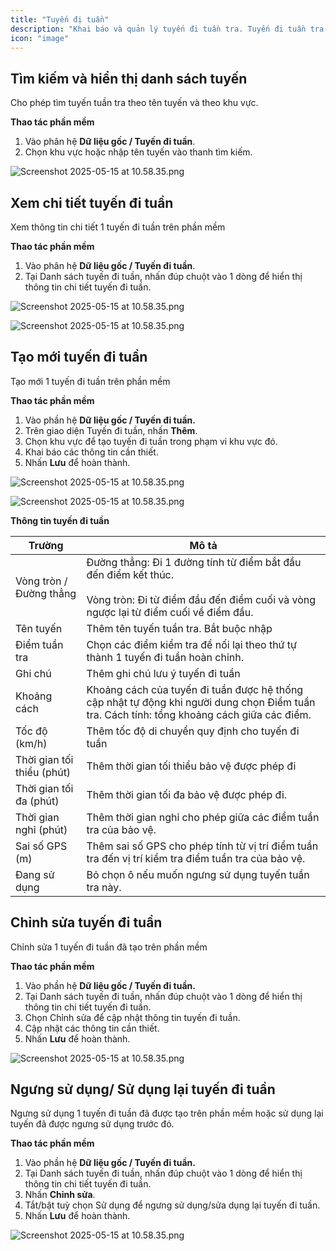 ```yaml
---
title: "Tuyến đị tuần"
description: "Khai báo và quản lý tuyến đi tuần tra. Tuyến đi tuần tra là tuyến được tạo dựa trên các điểm tuần tra đã được xác định "
icon: "image"
---
```


## Tìm kiếm và hiển thị danh sách tuyến

Cho phép tìm tuyến tuần tra theo tên tuyến và theo khu vực.

**Thao tác phần mềm**

1. Vào phân hệ **Dữ liệu gốc / Tuyến đi tuần**.
2. Chọn khu vực hoặc nhập tên tuyến vào thanh tìm kiếm.

<img
  src="/images/Screenshot2025-05-15at11.39.27.png"
  alt="Screenshot 2025-05-15 at 10.58.35.png"
  title="Screenshot 2025-05-15 at 10.58.35.png"
  className="border mr-auto"
/>

## **Xem chi tiết tuyến đi tuần**

Xem thông tin chi tiết 1 tuyến đi tuần trên phần mềm

**Thao tác phần mềm**

1. Vào phân hệ **Dữ liệu gốc / Tuyến đi tuần**.
2. Tại Danh sách tuyến đi tuần, nhấn đúp chuột vào 1 dòng để hiển thị thông tin chi tiết tuyến đi tuần.

<img
  src="/images/Screenshot2025-05-15at11.42.28.png"
  alt="Screenshot 2025-05-15 at 10.58.35.png"
  title="Screenshot 2025-05-15 at 10.58.35.png"
  className="border mr-auto"
/>

<img
  src="/images/Screenshot2025-05-15at11.42.11.png"
  alt="Screenshot 2025-05-15 at 10.58.35.png"
  title="Screenshot 2025-05-15 at 10.58.35.png"
  className="border mr-auto"
/>

## **Tạo mới tuyến đi tuần**

Tạo mới 1 tuyến đi tuần trên phần mềm

**Thao tác phần mềm**

1. Vào phần hệ **Dữ liệu gốc / Tuyến đi tuần.**
2. Trên giao diện Tuyến đi tuần, nhấn **Thêm**.
3. Chọn khu vực để tạo tuyến đi tuần trong phạm vi khu vực đó.
4. Khai báo các thông tin cần thiết.
5. Nhấn **Lưu** để hoàn thành.

<img
  src="/images/Screenshot2025-05-15at11.45.05.png"
  alt="Screenshot 2025-05-15 at 10.58.35.png"
  title="Screenshot 2025-05-15 at 10.58.35.png"
  className="border mr-auto"
/>

<img
  src="/images/Screenshot2025-05-15at11.45.29.png"
  alt="Screenshot 2025-05-15 at 10.58.35.png"
  title="Screenshot 2025-05-15 at 10.58.35.png"
  className="border mr-auto"
/>

**Thông tin tuyến đi tuần**

| Trường                     | Mô tả                                                                                                                                                          |
| -------------------------- | -------------------------------------------------------------------------------------------------------------------------------------------------------------- |
| Vòng tròn / Đường thẳng    | Đường thẳng: Đi 1 đường tính từ điểm bắt đầu đến điểm kết thúc.<br /><br />Vòng tròn: Đi từ điểm đầu đến điểm cuối và vòng ngược lại từ điểm cuối về điểm đầu. |
| Tên tuyến                  | Thêm tên tuyến tuần tra. Bắt buộc nhập                                                                                                                         |
| Điểm tuần tra              | Chọn các điểm kiểm tra để nối lại theo thứ tự thành 1 tuyến đi tuần hoàn chỉnh.                                                                                |
| Ghi chú                    | Thêm ghi chú lưu ý tuyến đi tuần                                                                                                                               |
| Khoảng cách                | Khoảng cách của tuyến đi tuần được hệ thống cập nhật tự động khi người dung chọn Điểm tuần tra.  Cách tính: tổng khoảng cách giữa các điểm.                    |
| Tốc độ (km/h)              | Thêm tốc độ di chuyển quy định cho tuyến đi tuần                                                                                                               |
| Thời gian tối thiểu (phút) | Thêm thời gian tối thiểu bảo vệ được phép đi                                                                                                                   |
| Thời gian tối đa (phút)    | Thêm thời gian tối đa bảo vệ được phép đi.                                                                                                                     |
| Thời gian nghỉ (phút)      | Thêm thời gian nghỉ cho phép giữa các điểm tuần tra của bảo vệ.                                                                                                |
| Sai số GPS (m)             | Thêm sai số GPS cho phép tính từ vị trí điểm tuần tra đến vị trí kiểm tra điểm tuần tra của bảo vệ.                                                            |
| Đang sử dụng               | Bỏ chọn ô nếu muốn ngưng sử dụng tuyến tuần tra này.                                                                                                           |

## **Chỉnh sửa tuyến đi tuần**

Chỉnh sửa 1 tuyến đi tuần đã tạo trên phần mềm

**Thao tác phần mềm**

1. Vào phần hệ **Dữ liệu gốc / Tuyến đi tuần.**
2. Tại Danh sách tuyến đi tuần, nhấn đúp chuột vào 1 dòng để hiển thị thông tin chi tiết tuyến đi tuần.
3. Chọn Chỉnh sửa để cập nhật thông tin tuyến đi tuần.
4. Cập nhật các thông tin cần thiết.
5. Nhấn **Lưu** để hoàn thành.

<img
  src="/images/Screenshot2025-05-15at11.51.13.png"
  alt="Screenshot 2025-05-15 at 10.58.35.png"
  title="Screenshot 2025-05-15 at 10.58.35.png"
  className="border mr-auto"
/>

## **Ngưng sử dụng/ Sử dụng lại tuyến đi tuần**

Ngưng sử dụng 1 tuyến đi tuần đã được tạo trên phần mềm hoặc sử dụng lại tuyến đã được ngưng sử dụng trước đó.

**Thao tác phần mềm**

1. Vào phần hệ **Dữ liệu gốc / Tuyến đi tuần.**
2. Tại Danh sách tuyến đi tuần, nhấn đúp chuột vào 1 dòng để hiển thị thông tin chi tiết tuyến đi tuần.
3. Nhấn **Chỉnh sửa**.
4. Tắt/bật tuỳ chọn Sử dụng để ngưng sử dụng/sửa dụng lại tuyến đi tuần.
5. Nhấn **Lưu** để hoàn thành.

<img
  src="/images/Screenshot2025-05-15at11.53.49.png"
  alt="Screenshot 2025-05-15 at 10.58.35.png"
  title="Screenshot 2025-05-15 at 10.58.35.png"
  className="border mr-auto"
/>